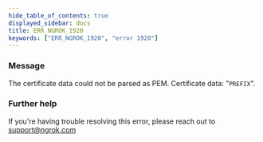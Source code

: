 ```yaml
---
hide_table_of_contents: true
displayed_sidebar: docs
title: ERR_NGROK_1920
keywords: ["ERR_NGROK_1920", "error 1920"]
---
```


### Message

The certificate data could not be parsed as PEM. Certificate data: "`PREFIX`".

### Further help

If you're having trouble resolving this error, please reach out to [support@ngrok.com](mailto:support@ngrok.com?subject=Help%20with%20ERR_NGROK_1920)

